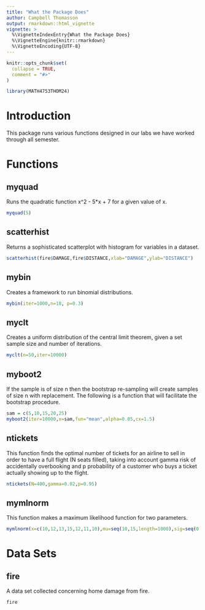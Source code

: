 ```yaml
---
title: "What the Package Does"
author: Campbell Thomasson
output: rmarkdown::html_vignette
vignette: >
  %\VignetteIndexEntry{What the Package Does}
  %\VignetteEngine{knitr::rmarkdown}
  %\VignetteEncoding{UTF-8}
---
```


```r
knitr::opts_chunk$set(
  collapse = TRUE,
  comment = "#>"
)
```

```r
library(MATH4753THOM24)
```

# Introduction

This package runs various functions designed in our labs we have worked through all semester.

# Functions

## myquad

Runs the quadratic function x^2 - 5*x + 7 for a given value of x.
```r
myquad(5)
```

## scatterhist

Returns a sophisticated scatterplot with histogram for variables in a dataset.
```r
scatterhist(fire$DAMAGE,fire$DISTANCE,xlab="DAMAGE",ylab="DISTANCE")
```

## mybin

Creates a framework to run binomial distributions.
```r
mybin(iter=1000,n=18, p=0.3)
```

## myclt

Creates a uniform distribution of the central limit theorem, given a set sample size and number of iterations.
```r
myclt(n=50,iter=10000)
```

## myboot2

If the sample is of size n then the bootstrap re-sampling will create samples of size n with replacement. The following is a function that will facilitate the bootstrap procedure.
```r
sam = c(5,10,15,20,25)
myboot2(iter=10000,x=sam,fun="mean",alpha=0.05,cx=1.5)
```

## ntickets

This function finds the optimal number of tickets for an airline to sell in order to have a full flight (N seats filled), taking into account gamma risk of accidentally overbooking and p probability of a customer who buys a ticket actually showing up to the flight.
```r
ntickets(N=400,gamma=0.02,p=0.95)
```

## mymlnorm

This function makes a maximum likelihood function for two parameters.
```r
mymlnorm(x=c(10,12,13,15,12,11,10),mu=seq(10,15,length=1000),sig=seq(0.1,4,length=1000),lwd=2,labcex=1)
```

# Data Sets

## fire

A data set collected concerning home damage from fire.
```r
fire
```

